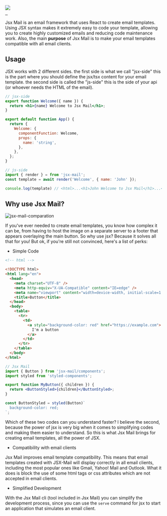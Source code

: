 <div className="text-center">
  <div className="max-w-xs mx-auto">
    <img className="w-2/5 mx-auto" src="https://a.imagem.app/AWlvQP.png" />
  </div>
</div>

<div className="flex flex-wrap items-center justify-center gap-3 mt-5">
  <a aria-label="NPM version" href="https://www.npmjs.com/package/jsx-mail">
    <img
      alt=""
      src="https://img.shields.io/npm/v/jsx-mail.svg?style=for-the-badge&labelColor=000000"
    />
  </a>
  <a
    aria-label="License"
    href="https://github.com/Theryston/jsx-mail/blob/main/LICENSE"
  >
    <img
      alt=""
      src="https://img.shields.io/npm/l/jsx-mail.svg?style=for-the-badge&labelColor=000000"
    />
  </a>
  <a
    aria-label="Join the community on GitHub"
    href="https://github.com/Theryston/jsx-mail/discussions"
  >
    <img
      alt=""
      src="https://img.shields.io/badge/Join%20the%20community-blueviolet.svg?style=for-the-badge&logo=Github&labelColor=000000&logoWidth=20"
    />
  </a>
</div>

<p className="text-center">
  Jsx Mail is an email framework that uses React to create email templates.
  Using JSX syntax makes it extremely easy to code your template, allowing you
  to create highly customized emails and reducing code maintenance work. Also,
  the main <b>purpose</b> of Jsx Mail is to make your email templates compatible
  with all email clients.
</p>

## Usage

JSX works with 2 different sides. the first side is what we call "jsx-side" this is the part where you should define the jsx/tsx content for your email template. the second side is called the "js-side" this is the side of your api (or whoever needs the HTML of the email).

```jsx
// jsx-side
export function Welcome({ name }) {
  return <h1>{name} Welcome to Jsx Mail</h1>;
}

export default function App() {
  return {
    Welcome: {
      componentFunction: Welcome,
      props: {
        name: 'string',
      },
    },
  };
}
```

```js
// js-side
import { render } = from 'jsx-mail';
const template = await render('Welcome', { name: 'John' });

console.log(template) // <html>...<h1>John Welcome to Jsx Mail</h1>...</html>
```

## Why use Jsx Mail?

![jsx-mail-comparation](https://user-images.githubusercontent.com/72868196/183707838-19065b95-34fa-430e-a3e1-f4f353a05259.jpg)

If you've ever needed to create email templates, you know how complex it can be, from having to host the image on a separate server to a footer that appears overlaying the main button. So why use jsx? Because it solves all that for you! But ok, if you're still not convinced, here's a list of perks:

- Simple Code

```html
<!-- html -->

<!DOCTYPE html>
<html lang="en">
  <head>
    <meta charset="UTF-8" />
    <meta http-equiv="X-UA-Compatible" content="IE=edge" />
    <meta name="viewport" content="width=device-width, initial-scale=1.0" />
    <title>Button</title>
  </head>
  <body>
    <table>
      <tr>
        <td>
          <a style="background-color: red" href="https://example.com">
            I'm a button
          </a>
        </td>
      </tr>
    </table>
  </body>
</html>
```

```jsx
// Jsx Mail
import { Button } from 'jsx-mail/components';
import styled from 'styled-components';

export function MyButton({ children }) {
  return <ButtonStyled>{children}</ButtonStyled>;
}

const ButtonStyled = styled(Button)`
  background-color: red;
`;
```

Which of these two codes can you understand faster? I believe the second, because the power of jsx is very big when it comes to simplifying codes and making them easier to understand. So this is what Jsx Mail brings for creating email templates, all the power of JSX.

- Compatibility with email clients

Jsx Mail improves email template compatibility. This means that email templates created with JSX-Mail will display correctly in all email clients, including the most popular ones like Gmail, Yahoo! Mail and Outlook. What it does is block the use of some html tags or css attributes which are not accepted in email clients.

- Simplified Development

With the Jsx Mail cli (tool included in Jsx Mail) you can simplify the development process, since you can use the `serve` command for jsx to start an application that simulates an email client.

